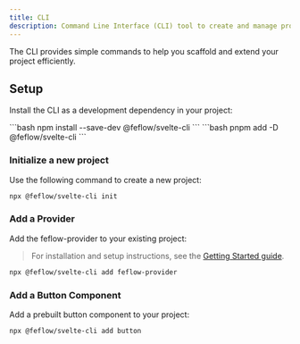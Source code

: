 ```yaml
---
title: CLI
description: Command Line Interface (CLI) tool to create and manage projects with ease.
---
```



The CLI provides simple commands to help you scaffold and extend your project efficiently.

## Setup

Install the CLI as a development dependency in your project:

<Tabs>
  <TabItem label="npm" icon="npm">
    ```bash
    npm install --save-dev @feflow/svelte-cli
    ```
  </TabItem>

  <TabItem label="pnpm" icon="pnpm">
    ```bash
    pnpm add -D @feflow/svelte-cli
    ```
  </TabItem>
</Tabs>

### Initialize a new project

Use the following command to create a new project:

```bash
npx @feflow/svelte-cli init
```

### Add a Provider

Add the feflow-provider to your existing project:

> For installation and setup instructions, see the [Getting Started guide](/docs/getting-started).

```bash
npx @feflow/svelte-cli add feflow-provider
```

### Add a Button Component

Add a prebuilt button component to your project:

```bash
npx @feflow/svelte-cli add button
```
